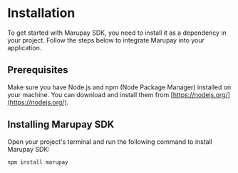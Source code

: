 # Installation

To get started with Marupay SDK, you need to install it as a dependency in your project. Follow the steps below to integrate Marupay into your application.

## Prerequisites

Make sure you have Node.js and npm (Node Package Manager) installed on your machine. You can download and install them from [https://nodejs.org/](https://nodejs.org/).

## Installing Marupay SDK

Open your project's terminal and run the following command to install Marupay SDK:

```bash
npm install marupay
